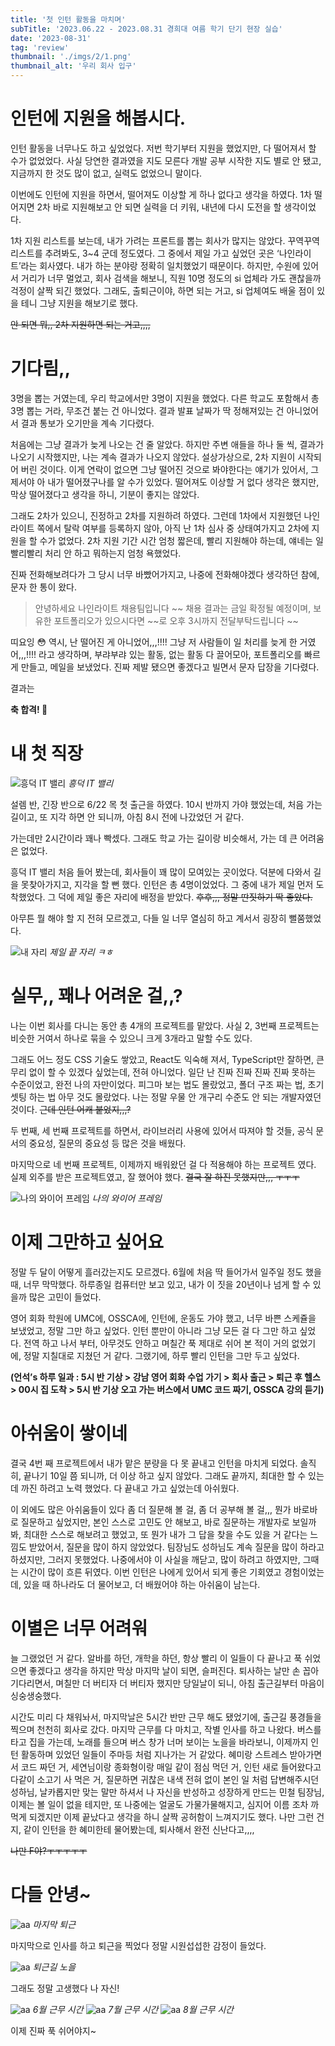 ```yaml
---
title: '첫 인턴 활동을 마치며'
subTitle: '2023.06.22 - 2023.08.31 경희대 여름 학기 단기 현장 실습'
date: '2023-08-31'
tag: 'review'
thumbnail: './imgs/2/1.png'
thumbnail_alt: '우리 회사 입구'
---
```


# 인턴에 지원을 해봅시다.

인턴 활동을 너무나도 하고 싶었었다.
저번 학기부터 지원을 했었지만, 다 떨어져서 할 수가 없었었다.
사실 당연한 결과였을 지도 모른다 개발 공부 시작한 지도 별로 안 됐고, 지금까지 한 것도 많이 없고, 실력도 없었으니 말이다.

이번에도 인턴에 지원을 하면서, 떨어져도 이상할 게 하나 없다고 생각을 하였다.
1차 떨어지면 2차 바로 지원해보고 안 되면 실력을 더 키워, 내년에 다시 도전을 할 생각이었다.

1차 지원 리스트를 보는데, 내가 가려는 프론트를 뽑는 회사가 많지는 않았다. 꾸역꾸역 리스트를 추려봐도, 3~4 군데 정도였다.
그 중에서 제일 가고 싶었던 곳은 ‘나인라이트’라는 회사였다. 내가 하는 분야랑 정확히 일치했었기 때문이다.
하지만, 수원에 있어서 거리가 너무 멀었고, 회사 검색을 해보니, 직원 10명 정도의 si 업체라 가도 괜찮을까 걱정이 살짝 되긴 했었다.
그래도, 출퇴근이야, 하면 되는 거고, si 업체여도 배울 점이 있을 테니 그냥 지원을 해보기로 했다.

<del>안 되면 뭐,, 2차 지원하면 되는 거고,,,,</del>

# 기다림,,

3명을 뽑는 거였는데, 우리 학교에서만 3명이 지원을 했었다.
다른 학교도 포함해서 총 3명 뽑는 거라, 무조건 붙는 건 아니었다.
결과 발표 날짜가 딱 정해져있는 건 아니었어서 결과 통보가 오기만을 계속 기다렸다.

처음에는 그냥 결과가 늦게 나오는 건 줄 알았다.
하지만 주변 애들을 하나 둘 씩, 결과가 나오기 시작했지만, 나는 계속 결과가 나오지 않았다.
설상가상으로, 2차 지원이 시작되어 버린 것이다.
이게 연락이 없으면 그냥 떨어진 것으로 봐야한다는 얘기가 있어서, 그제서야 아 내가 떨어졌구나를 알 수가 있었다.
떨어져도 이상할 거 없다 생각은 했지만, 막상 떨어졌다고 생각을 하니, 기분이 좋지는 않았다.

그래도 2차가 있으니, 진정하고 2차를 지원하려 하였다.
그런데 1차에서 지원했던 나인라이트 쪽에서 탈락 여부를 등록하지 않아, 아직 난 1차 심사 중 상태여가지고 2차에 지원을 할 수가 없었다.
2차 지원 기간 시간 엄청 짧은데, 빨리 지원해야 하는데, 얘네는 일 빨리빨리 처리 안 하고 뭐하는지 엄청 욕했었다.

진짜 전화해보려다가 그 당시 너무 바빴어가지고, 나중에 전화해야겠다 생각하던 참에, 문자 한 통이 왔다.

> 안녕하세요 나인라이트 채용팀입니다 ~~ 채용 결과는 금일 확정될 예정이며, 보유한 포트폴리오가 있으시다면 ~~로 오후 3시까지 전달부탁드립니다 ~~

띠요잉 😳 역시, 난 떨어진 게 아니었어,,,!!!! 그냥 저 사람들이 일 처리를 늦게 한 거였어,,,!!!! 라고 생각하며,
부랴부랴 있는 활동, 없는 활동 다 끌어모아, 포트폴리오를 빠르게 만들고, 메일을 보냈었다.
진짜 제발 됐으면 좋겠다고 빌면서 문자 답장을 기다렸다.

결과는

**축 합격! 🎉**

# 내 첫 직장

![흥덕 IT 밸리](./imgs/2/2.png)
_흥덕 IT 밸리_

설렘 반, 긴장 반으로 6/22 목 첫 출근을 하였다.
10시 반까지 가야 했었는데, 처음 가는 길이고, 또 지각 하면 안 되니까, 아침 8시 전에 나갔었던 거 같다.

가는데만 2시간이라 꽤나 빡셌다.
그래도 학교 가는 길이랑 비슷해서, 가는 데 큰 어려움은 없었다.

흥덕 IT 밸리 처음 들어 봤는데, 회사들이 꽤 많이 모여있는 곳이었다. 덕분에 다와서 길을 못찾아가지고, 지각을 할 뻔 했다.
인턴은 총 4명이었었다. 그 중에 내가 제일 먼저 도착했었다. 그 덕에 제일 좋은 자리에 배정을 받았다. <del>후후,,, 정말 딴짓하기 딱 좋았다.</del>

아무튼 뭘 해야 할 지 전혀 모르겠고, 다들 일 너무 열심히 하고 계서서 굉장히 뻘쭘했었다.

![내 자리](./imgs/2/3.jpg)
_제일 끝 자리 ㅋㅎ_

# 실무,, 꽤나 어려운 걸,,?

나는 이번 회사를 다니는 동안 총 4개의 프로젝트를 맡았다.
사실 2, 3번째 프로젝트는 비슷한 거여서 하나로 묶을 수 있으니 크게 3개라고 말할 수도 있다.

그래도 어느 정도 CSS 기술도 쌓았고, React도 익숙해 져서, TypeScript만 잘하면, 큰 무리 없이 할 수 있겠다 싶었는데, 전혀 아니었다.
일단 난 진짜 진짜 진짜 진짜 못하는 수준이었고, 완전 나의 자만이었다.
피그마 보는 법도 몰랐었고, 폴더 구조 짜는 법, 초기 셋팅 하는 법 아무 것도 몰랐었다.
나는 정말 우물 안 개구리 수준도 안 되는 개발자였던 것이다. <del>근데 인턴 어캐 붙었지,,,?</del>

두 번째, 세 번째 프로젝트를 하면서, 라이브러리 사용에 있어서 따져야 할 것들,
공식 문서의 중요성, 질문의 중요성 등 많은 것을 배웠다.

마지막으로 네 번째 프로젝트,
이제까지 배워왔던 걸 다 적용해야 하는 프로젝트 였다.
실제 외주를 받은 프로젝트였고, 잘 했어야 했다. <del>결국 잘 하진 못했지만,,, ㅜㅜㅜ</del>

![나의 와이어 프레임](./imgs/2/4.jpg)
_나의 와이어 프레임_

# 이제 그만하고 싶어요

정말 두 달이 어떻게 흘러갔는지도 모르겠다.
6월에 처음 딱 들어가서 일주일 정도 했을 때, 너무 막막했다.
하루종일 컴퓨터만 보고 있고, 내가 이 짓을 20년이나 넘게 할 수 있을까 많은 고민이 들었다.

영어 회화 학원에 UMC에, OSSCA에, 인턴에, 운동도 가야 했고,
너무 바쁜 스케쥴을 보냈었고, 정말 그만 하고 싶었다.
인턴 뿐만이 아니라 그냥 모든 걸 다 그만 하고 싶었다.
전역 하고 나서 부터, 아무것도 안하고 며칠간 푹 제대로 쉬어 본 적이 거의 없었기에, 정말 지칠대로 지쳤던 거 같다.
그랬기에, 하루 빨리 인턴을 그만 두고 싶었다.

**(언석’s 하루 일과 : 5시 반 기상 > 강남 영어 회화 수업 가기 > 회사 출근 > 퇴근 후 헬스 > 00시 집 도착 > 5시 반 기상 오고 가는 버스에서 UMC 코드 짜기, OSSCA 강의 듣기)**

# 아쉬움이 쌓이네

결국 4번 째 프로젝트에서 내가 맡은 분량을 다 못 끝내고 인턴을 마치게 되었다.
솔직히, 끝나기 10일 쯤 되니까, 더 이상 하고 싶지 않았다.
그래도 끝까지, 최대한 할 수 있는데 까진 하려고 노력 했었다. 다 끝내고 가고 싶었는데 아쉬웠다.

이 외에도 많은 아쉬움들이 있다
좀 더 질문해 볼 걸, 좀 더 공부해 볼 걸,,,
뭔가 바로바로 질문하고 싶었지만, 본인 스스로 고민도 안 해보고, 바로 질문하는 개발자로 보일까봐,
최대한 스스로 해보려고 했었고, 또 뭔가 내가 그 답을 찾을 수도 있을 거 같다는 느낌도 받았어서, 질문을 많이 하지 않았었다.
팀장님도 성하님도 계속 질문을 많이 하라고 하셨지만, 그러지 못했었다.
나중에서야 이 사실을 깨닫고, 많이 하려고 하였지만, 그때는 시간이 많이 흐른 뒤였다.
이번 인턴은 나에게 있어서 되게 좋은 기회였고 경험이었는데, 있을 때 하나라도 더 물어보고, 더 배웠어야 하는 아쉬움이 남는다.

# 이별은 너무 어려워

늘 그랬었던 거 같다.
알바를 하던, 개학을 하던,
항상 빨리 이 일들이 다 끝나고 푹 쉬었으면 좋겠다고 생각을 하지만 막상 마지막 날이 되면, 슬퍼진다.
퇴사하는 날만 손 꼽아 기다리면서, 며칠만 더 버티자 더 버티자 했지만 당일날이 되니, 아침 출근길부터 마음이 싱숭생숭했다.

시간도 미리 다 채워놔서, 마지막날은 5시간 반만 근무 해도 됐었기에, 출근길 풍경들을 찍으며 천천히 회사로 갔다.
마지막 근무를 다 마치고, 작별 인사를 하고 나왔다.
버스를 타고 집을 가는데, 노래를 들으며 버스 창가 너머 보이는 노을을 바라보니,
이제까지 인턴 활동하며 있었던 일들이 주마등 처럼 지나가는 거 같았다.
혜미랑 스트레스 받아가면서 코드 짜던 거,
세연님이랑 종화형이랑 매일 같이 점심 먹던 거,
인턴 새로 들어왔다고 다같이 소고기 사 먹은 거,
질문하면 귀찮은 내색 전혀 없이 본인 일 처럼 답변해주시던 성하님,
날카롭지만 맞는 말만 하셔서 나 자신을 반성하고 성장하게 만드는 민철 팀장님,
이제는 볼 일이 없을 테지만, 또 나중에는 얼굴도 가물가물해지고, 심지어 이름 조차 까먹게 되겠지만
이제 끝났다고 생각을 하니 살짝 공허함이 느껴지기도 했다.
나만 그런 건지, 같이 인턴을 한 혜미한테 물어봤는데, 퇴사해서 완전 신난다고,,,,

<del>나만 F야?ㅜㅜㅜㅜㅜ</del>

# 다들 안녕~

![aa](./imgs/2/5.png)
_마지막 퇴근_

마지막으로 인사를 하고 퇴근을 찍었다 정말 시원섭섭한 감정이 들었다.

![aa](./imgs/2/6.png)
_퇴근길 노을_

그래도 정말 고생했다 나 자신!

![aa](./imgs/2/7.png)
_6월 근무 시간_
![aa](./imgs/2/8.png)
_7월 근무 시간_
![aa](./imgs/2/9.png)
_8월 근무 시간_

이제 진짜 푹 쉬어야지~
